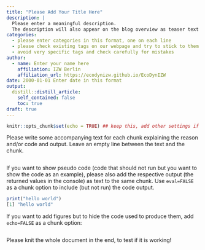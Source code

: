 ```yaml
---
title: "Please Add Your Title Here"
description: |
  Please enter a meaningful description.
  The description will also appear on the blog overview as teaser text as well as at the top of the post. 
categories:
  - please enter categories in this format, one on each line
  - please check existing tags on our webpage and try to stick to them
  - avoid very specific tags and check carefully for mistakes
author:
  - name: Enter your name here
    affiliation: IZW Berlin
    affiliation_url: https://ecodynizw.github.io/EcoDynIZW
date: 2000-01-01 Enter date in this format
output:
  distill::distill_article:
    self_contained: false
    toc: true
draft: true
---
```


```r
knitr::opts_chunk$set(echo = TRUE) ## keep this, add other settings if needed
```

Please write some accompanying text for each chunk explaining the reason and/or code and output. Leave an empty line between the text and the chunk.

```r

```

If you want to show pseudo code (code that should not run but you want to show the code as an example), please also add the respective output (the returned values in the console) as text to the same chunk. Use `eval=FALSE` as a chunk option to include (but not run) the code output.

```r
print("hello world")
[1] "hello world"
```

If you want to add figures but to hide the code used to produce them, add `echo=FALSE` as a chunk option:

```r

```

Please knit the whole document in the end, to test if it is working!

